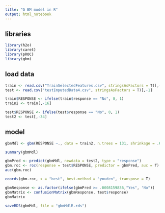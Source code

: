 ---
title: "G BM model in R"
output: html_notebook
---

## libraries
```{r}
library(h2o)
library(caret)
library(pROC)
library(gbm)

```

## load data
```{r}
train <- read.csv("TrainSelectedFeatures.csv", stringsAsFactors = T)[,-1]
test <- read.csv("testImputedData4.csv", stringsAsFactors = T)[,-1]
```

```{r}
train$RESPONSE <- ifelse(train$response == "No", 0, 1)
train2 <- train[,-16]

test$RESPONSE <- ifelse(test$response == "No", 0, 1)
test2 <- test[,-34]
```


## model

```{r}
gbmMdl <- gbm(RESPONSE ~., data = train2, n.trees = 131, shrinkage = .01, n.minobsinnode = 500, cv.folds = 5,  interaction.depth = 10)
```
```{r}
summary(gbmMdl)
```
```{r}
gbmPred <- predict(gbmMdl, newdata = test2, type = "response")
gbm.roc <- roc(response = test$RESPONSE, predictor = gbmPred, auc = T)
auc(gbm.roc)
```
```{r}
coords(gbm.roc, x = "best", best.method = "youden", transpose = T)
```

```{r}
gbmResponse <- as.factor(ifelse(gbmPred >= .0008159836,"Yes", "No"))
gbmMatrix <- confusionMatrix(gbmResponse, test$response)
gbmMatrix
```
```{r}
saveRDS(gbmMdl, file = "gbmMdlR.rds")
```

